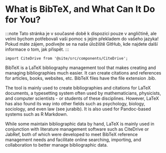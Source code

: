 # What is BibTeX, and What Can It Do for You?

:::note
Tato stránka je v současné době k dispozici pouze v angličtině, ale velmi bychom potřebovali vaši pomoc s jejím překladem do vašeho jazyka! Pokud máte zájem, podívejte se na naše úložiště GitHub, kde najdete další informace o tom, jak přispět.
:::

```mdx-code-block
import CiteDrive from '@site/src/components/CiteDrive';
```
<CiteDrive /> 


BibTeX is a LaTeX bibliography management tool that makes creating and managing bibliographies much easier. It can create citations and references for articles, books, websites, etc. BibTeX files have the file extension .bib.

The tool is mainly used to create bibliographies and citations for LaTeX documents, a typesetting system often used by mathematicians, physicists, and computer scientists - or students of these disciplines. However, LaTeX has also found its way into other fields such as psychology, biology, sociology, and even law (see jurabib). It is also used for Pandoc-based systems such as R Markdown.

While some maintain bibliographic data by hand, LaTeX is mainly used in conjunction with literature management software such as CiteDrive or JabRef, both of which were developed to meet BibTeX reference management needs and facilitate online searching, importing, and collaboration to better manage bibliographic data.
